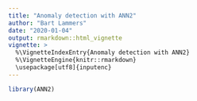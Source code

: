 ```yaml
---
title: "Anomaly detection with ANN2"
author: "Bart Lammers"
date: "2020-01-04"
output: rmarkdown::html_vignette
vignette: >
  %\VignetteIndexEntry{Anomaly detection with ANN2}
  %\VignetteEngine{knitr::rmarkdown}
  \usepackage[utf8]{inputenc}
---
```


```r
library(ANN2)
```
